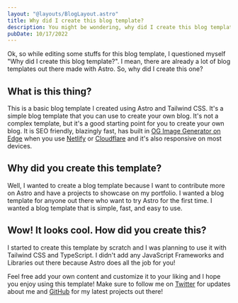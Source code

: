 ```yaml
---
layout: "@layouts/BlogLayout.astro"
title: Why did I create this blog template?
description: You might be wondering, why did I create this blog template using Astro?
pubDate: 10/17/2022
---
```



Ok, so while editing some stuffs for this blog template, I questioned myself "Why did I create this blog template?". I mean, there are already a lot of blog templates out there made with Astro. So, why did I create this one?

## What is this thing?

This is a basic blog template I created using Astro and Tailwind CSS. It's a simple blog template that you can use to create your own blog. It's not a complex template, but it's a good starting point for you to create your own blog. It is SEO friendly, blazingly fast, has built in [OG Image Generator on Edge](https://og.lanceross.xyz) when you use [Netlify](https://netlify.com) or [Cloudflare](https://pages.cloudflare.com) and it's also responsive on most devices.

## Why did you create this template?

Well, I wanted to create a blog template because I want to contribute more on Astro and have a projects to showcase on my portfolio. I wanted a blog template for anyone out there who want to try Astro for the first time. I wanted a blog template that is simple, fast, and easy to use.

## Wow! It looks cool. How did you create this?

I started to create this template by scratch and I was planning to use it with Tailwind CSS and TypeScript. I didn't add any JavaScript Frameworks and Libraries out there because Astro does all the job for you!

Feel free add your own content and customize it to your liking and I hope you enjoy using this template! Make sure to follow me on [Twitter](https://twitter.com/lancerossdev) for updates about me and [GitHub](https://github.com/lancerossdev) for my latest projects out there!
